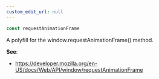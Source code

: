 ```yaml
---
custom_edit_url: null
---
```


```ts
const requestAnimationFrame
```

<div className="bulma-tags">

</div>

A polyfill for the window.requestAnimationFrame() method.

**See**:
- https://developer.mozilla.org/en-US/docs/Web/API/window/requestAnimationFrame


